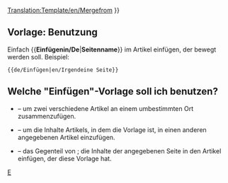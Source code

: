 <noinclude>[[Translation:Template/en/Mergefrom]]</noinclude>
{{de/Ambox| Typ   = Bewegen
| Bild  = en/Mergeto.png
| Text  =  {{#IF: {{{1|}}} |Es wurde vorgeschlagen, dass ''[[:{{{1}}}|{{{1}}}]]''  in diesen Artikel oder diesen Teil <span class="plainlinks">[http://en.wikipedia.org/wiki/Wikipedia:Merging eingefügt]</span> werden soll.<!--
                            -->  | Keine Seite wurde vorgeschlagen. Bitte diese Vorlage löschen oder aktualisieren.
}} }}<includeonly>{{{2|[[Category:en/Articles to be merged|{{PAGENAME}}]]}}}</includeonly><noinclude>

==Vorlage: Benutzung==
Einfach <nowiki>{{</nowiki>'''Einfügenin/De'''|'''Seitenname'''<nowiki>}}</nowiki> im Artikel einfügen, der bewegt werden soll. Beispiel:
<pre>{{de/Einfügen|en/Irgendeine Seite}}</pre>

== Welche "Einfügen"-Vorlage soll ich benutzen? ==
* {{en/S|de/Einfügen}} &ndash; um zwei verschiedene Artikel an einem umbestimmten Ort zusammenzufügen.
* {{en/S|de/Einfügenin}} &ndash; um die Inhalte Artikels, in dem die Vorlage ist, in einen anderen angegebenen Artikel einzufügen.
* {{en/S|de/Einfügenvon}} &ndash; das Gegenteil von {{en/S|de/Einfügenin}}; die Inhalte der angegebenen Seite in den Artikel einfügen, der diese Vorlage hat.

[[Category:de/Message-Boxen|E]]</noinclude>